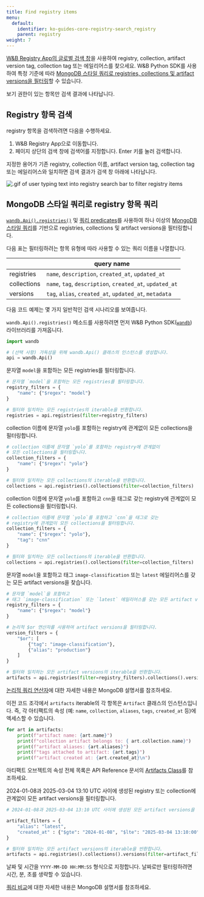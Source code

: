 ---
title: Find registry items
menu:
  default:
    identifier: ko-guides-core-registry-search_registry
    parent: registry
weight: 7
---

[W&B Registry App의 글로벌 검색 창](/ko/./search_registry.md#search-for-registry-items)을 사용하여 registry, collection, artifact version tag, collection tag 또는 에일리어스를 찾으세요. W&B Python SDK를 사용하여 특정 기준에 따라 [MongoDB 스타일 쿼리로 registries, collections 및 artifact versions을 필터링](/ko/./search_registry.md#query-registry-items-with-mongodb-style-queries)할 수 있습니다.

보기 권한이 있는 항목만 검색 결과에 나타납니다.

## Registry 항목 검색

registry 항목을 검색하려면 다음을 수행하세요.

1. W&B Registry App으로 이동합니다.
2. 페이지 상단의 검색 창에 검색어를 지정합니다. Enter 키를 눌러 검색합니다.

지정한 용어가 기존 registry, collection 이름, artifact version tag, collection tag 또는 에일리어스와 일치하면 검색 결과가 검색 창 아래에 나타납니다.

<Frame>
    <img src="/images/registry/search_registry.gif" alt=".gif of user typing text into registry search bar to filter registry items"  />
</Frame>

## MongoDB 스타일 쿼리로 registry 항목 쿼리

[`wandb.Api().registries()`](/ko/ref/python/public-api/api.md#registries) 및 [쿼리 predicates](https://www.mongodb.com/docs/manual/reference/glossary/#std-term-query-predicate)를 사용하여 하나 이상의 [MongoDB 스타일 쿼리](https://www.mongodb.com/docs/compass/current/query/filter/)를 기반으로 registries, collections 및 artifact versions을 필터링합니다.

다음 표는 필터링하려는 항목 유형에 따라 사용할 수 있는 쿼리 이름을 나열합니다.

| | query name |
| ----- | ----- |
| registries | `name`, `description`, `created_at`, `updated_at` |
| collections | `name`, `tag`, `description`, `created_at`, `updated_at` |
| versions | `tag`, `alias`, `created_at`, `updated_at`, `metadata` |

다음 코드 예제는 몇 가지 일반적인 검색 시나리오를 보여줍니다.

`wandb.Api().registries()` 메소드를 사용하려면 먼저 W&B Python SDK([`wandb`](/ko/ref/python/_index)) 라이브러리를 가져옵니다.
```python
import wandb

# (선택 사항) 가독성을 위해 wandb.Api() 클래스의 인스턴스를 생성합니다.
api = wandb.Api()
```

문자열 `model`을 포함하는 모든 registries를 필터링합니다.

```python
# 문자열 `model`을 포함하는 모든 registries를 필터링합니다.
registry_filters = {
    "name": {"$regex": "model"}
}

# 필터와 일치하는 모든 registries의 iterable을 반환합니다.
registries = api.registries(filter=registry_filters)
```

collection 이름에 문자열 `yolo`를 포함하는 registry에 관계없이 모든 collections을 필터링합니다.

```python
# collection 이름에 문자열 `yolo`를 포함하는 registry에 관계없이
# 모든 collections을 필터링합니다.
collection_filters = {
    "name": {"$regex": "yolo"}
}

# 필터와 일치하는 모든 collections의 iterable을 반환합니다.
collections = api.registries().collections(filter=collection_filters)
```

collection 이름에 문자열 `yolo`를 포함하고 `cnn`을 태그로 갖는 registry에 관계없이 모든 collections을 필터링합니다.

```python
# collection 이름에 문자열 `yolo`를 포함하고 `cnn`을 태그로 갖는
# registry에 관계없이 모든 collections을 필터링합니다.
collection_filters = {
    "name": {"$regex": "yolo"},
    "tag": "cnn"
}

# 필터와 일치하는 모든 collections의 iterable을 반환합니다.
collections = api.registries().collections(filter=collection_filters)
```

문자열 `model`을 포함하고 태그 `image-classification` 또는 `latest` 에일리어스를 갖는 모든 artifact versions을 찾습니다.

```python
# 문자열 `model`을 포함하고
# 태그 `image-classification` 또는 `latest` 에일리어스를 갖는 모든 artifact versions을 찾습니다.
registry_filters = {
    "name": {"$regex": "model"}
}

# 논리적 $or 연산자를 사용하여 artifact versions을 필터링합니다.
version_filters = {
    "$or": [
        {"tag": "image-classification"},
        {"alias": "production"}
    ]
}

# 필터와 일치하는 모든 artifact versions의 iterable을 반환합니다.
artifacts = api.registries(filter=registry_filters).collections().versions(filter=version_filters)
```

[논리적 쿼리 연산자](https://www.mongodb.com/docs/manual/reference/operator/query-logical/)에 대한 자세한 내용은 MongoDB 설명서를 참조하세요.

이전 코드 조각에서 `artifacts` iterable의 각 항목은 `Artifact` 클래스의 인스턴스입니다. 즉, 각 아티팩트의 속성 (예: `name`, `collection`, `aliases`, `tags`, `created_at` 등)에 엑세스할 수 있습니다.

```python
for art in artifacts:
    print(f"artifact name: {art.name}")
    print(f"collection artifact belongs to: { art.collection.name}")
    print(f"artifact aliases: {art.aliases}")
    print(f"tags attached to artifact: {art.tags}")
    print(f"artifact created at: {art.created_at}\n")
```
아티팩트 오브젝트의 속성 전체 목록은 API Reference 문서의 [Artifacts Class](/ko/ref/python/artifact/_index)를 참조하세요.

2024-01-08과 2025-03-04 13:10 UTC 사이에 생성된 registry 또는 collection에 관계없이 모든 artifact versions을 필터링합니다.

```python
# 2024-01-08과 2025-03-04 13:10 UTC 사이에 생성된 모든 artifact versions을 찾습니다.

artifact_filters = {
    "alias": "latest",
    "created_at" : {"$gte": "2024-01-08", "$lte": "2025-03-04 13:10:00"},
}

# 필터와 일치하는 모든 artifact versions의 iterable을 반환합니다.
artifacts = api.registries().collections().versions(filter=artifact_filters)
```

날짜 및 시간을 `YYYY-MM-DD HH:MM:SS` 형식으로 지정합니다. 날짜로만 필터링하려면 시간, 분, 초를 생략할 수 있습니다.

[쿼리 비교](https://www.mongodb.com/docs/manual/reference/operator/query-comparison/)에 대한 자세한 내용은 MongoDB 설명서를 참조하세요.
